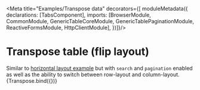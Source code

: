 

<Meta title="Examples/Transpose data" decorators={[
  moduleMetadata({
    declarations: [TabsComponent],
    imports: [BrowserModule, CommonModule, GenericTableCoreModule, GenericTablePaginationModule, ReactiveFormsModule, HttpClientModule],
  })]}/>

# Transpose table (flip layout)

Similar to <a href="examples?path=/docs/examples-horizontal-layout--horizontal-layout">horizontal layout example</a> but with <code>search</code> and <code>pagination</code> enabled as well as the ability to switch between row-layout and column-layout.
<Story name="Transpose data">
  {Transpose.bind({})}
</Story>
